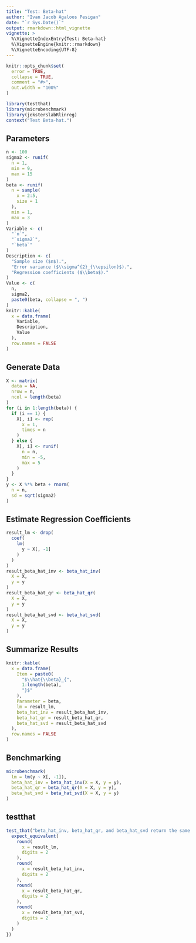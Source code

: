 ```yaml
---
title: "Test: Beta-hat"
author: "Ivan Jacob Agaloos Pesigan"
date: "`r Sys.Date()`"
output: rmarkdown::html_vignette
vignette: >
  %\VignetteIndexEntry{Test: Beta-hat}
  %\VignetteEngine{knitr::rmarkdown}
  %\VignetteEncoding{UTF-8}
---
```



```r
knitr::opts_chunk$set(
  error = TRUE,
  collapse = TRUE,
  comment = "#>",
  out.width = "100%"
)
```



```r
library(testthat)
library(microbenchmark)
library(jeksterslabRlinreg)
context("Test Beta-hat.")
```


## Parameters


```r
n <- 100
sigma2 <- runif(
  n = 1,
  min = 9,
  max = 15
)
beta <- runif(
  n = sample(
    x = 2:5,
    size = 1
  ),
  min = 1,
  max = 3
)
Variable <- c(
  "`n`",
  "`sigma2`",
  "`beta`"
)
Description <- c(
  "Sample size ($n$).",
  "Error variance ($\\sigma^{2}_{\\epsilon}$).",
  "Regression coefficients ($\\beta$)."
)
Value <- c(
  n,
  sigma2,
  paste0(beta, collapse = ", ")
)
knitr::kable(
  x = data.frame(
    Variable,
    Description,
    Value
  ),
  row.names = FALSE
)
```


## Generate Data


```r
X <- matrix(
  data = NA,
  nrow = n,
  ncol = length(beta)
)
for (i in 1:length(beta)) {
  if (i == 1) {
    X[, i] <- rep(
      x = 1,
      times = n
    )
  } else {
    X[, i] <- runif(
      n = n,
      min = -5,
      max = 5
    )
  }
}
y <- X %*% beta + rnorm(
  n = n,
  sd = sqrt(sigma2)
)
```


## Estimate Regression Coefficients


```r
result_lm <- drop(
  coef(
    lm(
      y ~ X[, -1]
    )
  )
)
result_beta_hat_inv <- beta_hat_inv(
  X = X,
  y = y
)
result_beta_hat_qr <- beta_hat_qr(
  X = X,
  y = y
)
result_beta_hat_svd <- beta_hat_svd(
  X = X,
  y = y
)
```


## Summarize Results


```r
knitr::kable(
  x = data.frame(
    Item = paste0(
      "$\\hat{\\beta}_{",
      1:length(beta),
      "}$"
    ),
    Parameter = beta,
    lm = result_lm,
    beta_hat_inv = result_beta_hat_inv,
    beta_hat_qr = result_beta_hat_qr,
    beta_hat_svd = result_beta_hat_svd
  ),
  row.names = FALSE
)
```


## Benchmarking


```r
microbenchmark(
  lm = lm(y ~ X[, -1]),
  beta_hat_inv = beta_hat_inv(X = X, y = y),
  beta_hat_qr = beta_hat_qr(X = X, y = y),
  beta_hat_svd = beta_hat_svd(X = X, y = y)
)
```


## testthat


```r
test_that("beta_hat_inv, beta_hat_qr, and beta_hat_svd return the same coefficients as lm", {
  expect_equivalent(
    round(
      x = result_lm,
      digits = 2
    ),
    round(
      x = result_beta_hat_inv,
      digits = 2
    ),
    round(
      x = result_beta_hat_qr,
      digits = 2
    ),
    round(
      x = result_beta_hat_svd,
      digits = 2
    )
  )
})
```

